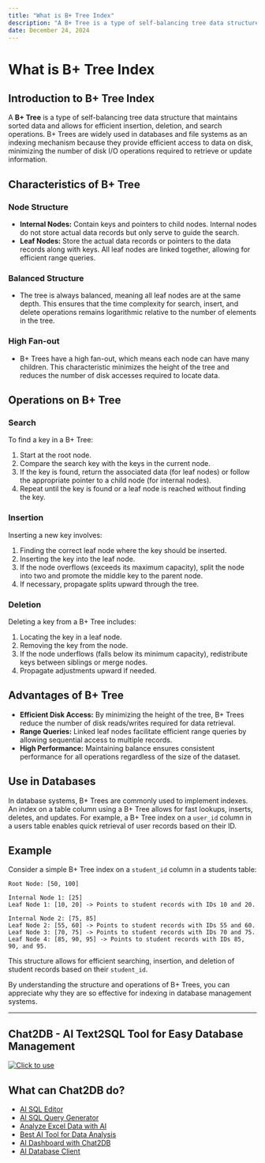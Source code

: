 ```yaml
---
title: "What is B+ Tree Index"
description: "A B+ Tree is a type of self-balancing tree data structure that maintains sorted data and allows for efficient insertion, deletion, and search operations."
date: December 24, 2024
---
```


# What is B+ Tree Index

## Introduction to B+ Tree Index

A **B+ Tree** is a type of self-balancing tree data structure that maintains sorted data and allows for efficient insertion, deletion, and search operations. B+ Trees are widely used in databases and file systems as an indexing mechanism because they provide efficient access to data on disk, minimizing the number of disk I/O operations required to retrieve or update information.

## Characteristics of B+ Tree

### Node Structure

- **Internal Nodes:** Contain keys and pointers to child nodes. Internal nodes do not store actual data records but only serve to guide the search.
- **Leaf Nodes:** Store the actual data records or pointers to the data records along with keys. All leaf nodes are linked together, allowing for efficient range queries.

### Balanced Structure

- The tree is always balanced, meaning all leaf nodes are at the same depth. This ensures that the time complexity for search, insert, and delete operations remains logarithmic relative to the number of elements in the tree.

### High Fan-out

- B+ Trees have a high fan-out, which means each node can have many children. This characteristic minimizes the height of the tree and reduces the number of disk accesses required to locate data.

## Operations on B+ Tree

### Search

To find a key in a B+ Tree:

1. Start at the root node.
2. Compare the search key with the keys in the current node.
3. If the key is found, return the associated data (for leaf nodes) or follow the appropriate pointer to a child node (for internal nodes).
4. Repeat until the key is found or a leaf node is reached without finding the key.

### Insertion

Inserting a new key involves:

1. Finding the correct leaf node where the key should be inserted.
2. Inserting the key into the leaf node.
3. If the node overflows (exceeds its maximum capacity), split the node into two and promote the middle key to the parent node.
4. If necessary, propagate splits upward through the tree.

### Deletion

Deleting a key from a B+ Tree includes:

1. Locating the key in a leaf node.
2. Removing the key from the node.
3. If the node underflows (falls below its minimum capacity), redistribute keys between siblings or merge nodes.
4. Propagate adjustments upward if needed.

## Advantages of B+ Tree

- **Efficient Disk Access:** By minimizing the height of the tree, B+ Trees reduce the number of disk reads/writes required for data retrieval.
- **Range Queries:** Linked leaf nodes facilitate efficient range queries by allowing sequential access to multiple records.
- **High Performance:** Maintaining balance ensures consistent performance for all operations regardless of the size of the dataset.

## Use in Databases

In database systems, B+ Trees are commonly used to implement indexes. An index on a table column using a B+ Tree allows for fast lookups, inserts, deletes, and updates. For example, a B+ Tree index on a `user_id` column in a users table enables quick retrieval of user records based on their ID.

## Example

Consider a simple B+ Tree index on a `student_id` column in a students table:

```Plain
Root Node: [50, 100]

Internal Node 1: [25]
Leaf Node 1: [10, 20] -> Points to student records with IDs 10 and 20.

Internal Node 2: [75, 85]
Leaf Node 2: [55, 60] -> Points to student records with IDs 55 and 60.
Leaf Node 3: [70, 75] -> Points to student records with IDs 70 and 75.
Leaf Node 4: [85, 90, 95] -> Points to student records with IDs 85, 90, and 95.
```

This structure allows for efficient searching, insertion, and deletion of student records based on their `student_id`.

By understanding the structure and operations of B+ Trees, you can appreciate why they are so effective for indexing in database management systems.

---

## Chat2DB - AI Text2SQL Tool for Easy Database Management

[![Click to use](/image/blog/chat2db.png)](https://app.chat2db.ai/)

## What can Chat2DB do?

- [AI SQL Editor](https://chat2db.ai/feature/AI%20SQL%20Editor)
- [AI SQL Query Generator](https://chat2db.ai/feature/AI%20SQL%20Query%20Generator)
- [Analyze Excel Data with AI](https://chat2db.ai/feature/Analyze%20Excel%20Data%20with%20AI)
- [Best AI Tool for Data Analysis](https://chat2db.ai/feature/Best%20AI%20Tool%20for%20Data%20Analysis)
- [AI Dashboard with Chat2DB](https://chat2db.ai/feature/AI%20Dashboard%20with%20Chat2DB)
- [AI Database Client](https://chat2db.ai/feature/AI%20Database%20Client)
